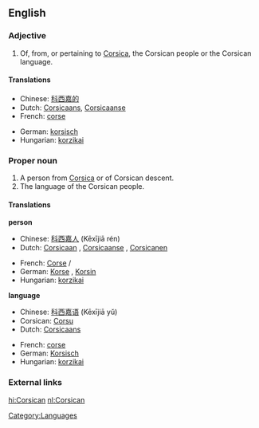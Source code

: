 {{interwiktionary|code=co}}
==English==

===Adjective===
{{en-adj|-}}

#Of, from, or pertaining to [[Corsica]], the Corsican people or the Corsican language.

====Translations====

{{top}}
*Chinese: [[科西嘉的]]
*Dutch: [[Corsicaans]], [[Corsicaanse]]
*French: [[corse]]
{{mid}}
*German: [[korsisch]]
*Hungarian: [[korzikai]]
{{bottom}}
{{wikipedia}}
===Proper noun===
{{en-noun|s|-}}

#A person from [[Corsica]] or of Corsican descent.
#The language of the Corsican people.

====Translations====
'''person'''
{{top}}
*Chinese: [[科西嘉人]] (Kēxījiā rén)
*Dutch: [[Corsicaan]] {{m}}, [[Corsicaanse]] {{f}}, [[Corsicanen]] {{p}}
{{mid}}
*French: [[Corse]] {{m}}/{{f}}
*German: [[Korse]] {{m}}, [[Korsin]] {{f}}
*Hungarian: [[korzikai]]
{{bottom}}

'''language'''
{{top}}
*Chinese: [[科西嘉语]] (Kēxījiā yǔ)
*Corsican: [[Corsu]]
*Dutch: [[Corsicaans]] {{n}}
{{mid}}
*French: [[corse]] {{m}}
*German: [[Korsisch]] {{n}}
*Hungarian: [[korzikai]]
{{bottom}}

===External links===
{{ethnologue|code=cos}}

[[Category:Languages]]

[[hi:Corsican]]
[[nl:Corsican]]